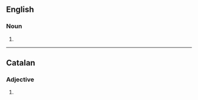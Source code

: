 ==English==

===Noun===
{{head|en|noun form}}

# {{plural of|en|exterior}}

----

==Catalan==

===Adjective===
{{head|ca|adjective form}}

# {{plural of|ca|exterior}}